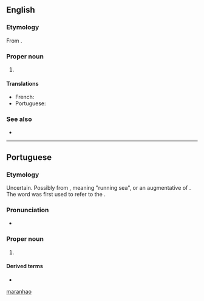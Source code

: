 ==English==

===Etymology===
From {{etyl|pt|en}} {{m|pt|Maranhão}}.

===Proper noun===
{{en-proper noun}}

# {{place|en|state|r/Northeast Region|c/Brazil|capital=São Luís}}

====Translations====
{{trans-top|state in north-eastern Brazil}}
* French: {{t|fr|Maragnan|m}}
* Portuguese: {{t+|pt|Maranhão|m}}
{{trans-mid}}
{{trans-bottom}}

===See also===
* {{projectlink|wikipedia}}

[[Category:English terms spelled with Ã|maranhao]]

----

==Portuguese==

===Etymology===
Uncertain. Possibly from {{etyl|tpw|pt}}, meaning "running sea", or an augmentative of {{m|pt|mar||sea}}. The word was first used to refer to the {{w|Amazon River}}.

===Pronunciation===
{{pt-IPA}}
* {{audio|pt|Pt-br Maranhão.ogg|Audio (BR)}}

===Proper noun===
{{pt-proper noun}}

# {{place|pt|state|r/Northeast Region|c/Brazil|capital=São Luís}}
#: {{l|pt|MA}} {{q|abbreviation}}

====Derived terms====
* {{l|pt|maranhense}}